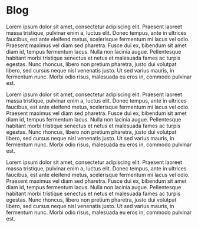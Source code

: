 # Blog

Lorem ipsum dolor sit amet, consectetur adipiscing elit. Praesent laoreet massa tristique, pulvinar enim a, luctus elit. Donec tempus, ante in ultrices faucibus, est ante eleifend metus, scelerisque fermentum mi lacus vel odio. Praesent maximus vel diam sed pharetra. Fusce dui ex, bibendum sit amet diam id, tempus fermentum lacus. Nulla non lacinia augue. Pellentesque habitant morbi tristique senectus et netus et malesuada fames ac turpis egestas. Nunc rhoncus, libero non pretium pharetra, justo dui volutpat libero, sed cursus neque nisl venenatis justo. Ut sed varius mauris, in fermentum nunc. Morbi odio risus, malesuada eu eros in, commodo pulvinar est.

Lorem ipsum dolor sit amet, consectetur adipiscing elit. Praesent laoreet massa tristique, pulvinar enim a, luctus elit. Donec tempus, ante in ultrices faucibus, est ante eleifend metus, scelerisque fermentum mi lacus vel odio. Praesent maximus vel diam sed pharetra. Fusce dui ex, bibendum sit amet diam id, tempus fermentum lacus. Nulla non lacinia augue. Pellentesque habitant morbi tristique senectus et netus et malesuada fames ac turpis egestas. Nunc rhoncus, libero non pretium pharetra, justo dui volutpat libero, sed cursus neque nisl venenatis justo. Ut sed varius mauris, in fermentum nunc. Morbi odio risus, malesuada eu eros in, commodo pulvinar est.

Lorem ipsum dolor sit amet, consectetur adipiscing elit. Praesent laoreet massa tristique, pulvinar enim a, luctus elit. Donec tempus, ante in ultrices faucibus, est ante eleifend metus, scelerisque fermentum mi lacus vel odio. Praesent maximus vel diam sed pharetra. Fusce dui ex, bibendum sit amet diam id, tempus fermentum lacus. Nulla non lacinia augue. Pellentesque habitant morbi tristique senectus et netus et malesuada fames ac turpis egestas. Nunc rhoncus, libero non pretium pharetra, justo dui volutpat libero, sed cursus neque nisl venenatis justo. Ut sed varius mauris, in fermentum nunc. Morbi odio risus, malesuada eu eros in, commodo pulvinar est.